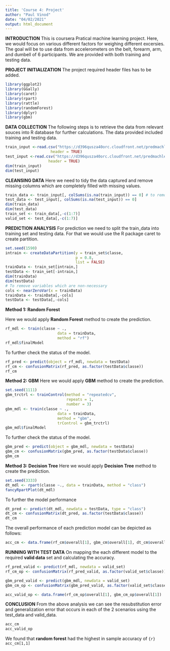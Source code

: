 ```yaml
---
title: 'Course 4: Project'
author: "Paul Vinod"
date: "04/02/2021"
output: html_document
---
```


**INTRODUCTION**
This is coursera Pratical machine learning project. Here, we would focus on various different factors for weighing different excersies. The goal will be to use data from accelerometers on the belt, forearm, arm, and dumbell of 6 participants. We are provided with both training and testing data. 

**PROJECT INITIALIZATION**
The project required header files has to be added. 
```r
library(ggplot2)
library(GGally)
library(caret)
library(rpart)
library(rattle)
library(randomForest)
library(dplyr)
library(gbm)
```

**DATA COLLECTION**
The following steps is to retrieve the data from relevant souces into R database for further calculations. The data provided included training and testing data. 

```r
train_input <-read.csv("https://d396qusza40orc.cloudfront.net/predmachlearn/pml-training.csv",
                    header = TRUE)
test_input <-read.csv("https://d396qusza40orc.cloudfront.net/predmachlearn/pml-testing.csv",
                   header = TRUE)
dim(train_input)
dim(test_input)
```

**CLEANSING DATA**
Here we need to tidy the data captured and remove missing columns which are completely filled with missing values.  
```r
train_data <- train_input[, colSums(is.na(train_input)) == 0] # to remove col with NAs
test_data <- test_input[, colSums(is.na(test_input)) == 0]
dim(train_data)
dim(test_data)
train_set <- train_data[,-c(1:7)]
valid_set <- test_data[,-c(1:7)]
```

**PREDICTION ANALYSIS**
For prediction we need to split the train_data into training set and testing data. For that we would use the R package caret to create partition. 

```r
set.seed(1590)
intrain <- createDataPartition(y = train_set$classe,
                               p = 0.8, 
                               list = FALSE)
trainData <- train_set[intrain,]
testData <- train_set[-intrain,]
dim(trainData)
dim(testData)
# To remove variables which are non-necessary 
cols <- nearZeroVar(x = trainData)
trainData <- trainData[,-cols]
testData <- testData[,-cols]
```

**Method 1: Random Forest**

Here we would apply **Random Forest** method to create the prediction. 

```r
rf_mdl <- train(classe ~ ., 
                       data = trainData,
                       method = "rf")
rf_mdl$finalModel
```


To further check the status of the model. 
```r
rf_pred <- predict(object = rf_mdl, newdata = testData)
rf_cm <- confusionMatrix(rf_pred, as.factor(testData$classe))
rf_cm
```
**Method 2: GBM**
Here we would apply **GBM** method to create the prediction. 

```r
set.seed(1111)
gbm_trctrl <- trainControl(method = "repeatedcv",
                           repeats = 1, 
                           number = 3)
gbm_mdl <- train(classe ~ .,
                       data = trainData,
                       method = "gbm", 
                       trControl = gbm_trctrl)
gbm_mdl$finalModel
```

To further check the status of the model. 
```r
gbm_pred <- predict(object = gbm_mdl, newdata = testData)
gbm_cm <- confusionMatrix(gbm_pred, as.factor(testData$classe))
gbm_cm
```


**Method 3: Decision Tree**
Here we would apply **Decision Tree** method to create the prediction. 

```r
set.seed(3333)
dt_mdl <- rpart(classe ~., data = trainData, method = "class")
fancyRpartPlot(dt_mdl)
```

To further the model performance
```r
dt_pred <- predict(dt_mdl, newdata = testData, type = "class")
dt_cm <- confusionMatrix(dt_pred, as.factor(testData$classe))
dt_cm
```

The overall performance of each prediction model can be depicted as follows: 
```r
acc_cm <- data.frame(rf_cm$overall[1], gbm_cm$overall[1], dt_cm$overall[1])
```

**RUNNING WITH TEST DATA**
On mapping the each different model to the required **valid data** set and calculating the accuracy. 

```r
rf_pred_valid <- predict(rf_mdl, newdata = valid_set)
rf_cm_op <- confusionMatrix(rf_pred_valid, as.factor(valid_set$classe))

gbm_pred_valid <- predict(gbm_mdl, newdata = valid_set)
gbm_cm_op <- confusionMatrix(gbm_pred_valid, as.factor(valid_set$classe))

acc_valid_op <- data.frame(rf_cm_op$overall[1], gbm_cm_op$overall[1])
```

**CONCLUSION**
From the above analysis we can see the resubstitution error and generalization error that occurs in each of the 2 scenarios using the test_data and valid_data. 

```r
acc_cm
acc_valid_op
```

We found that **random forest** had the highest in sample accuracy of `{r} acc_cm[1,1]`
